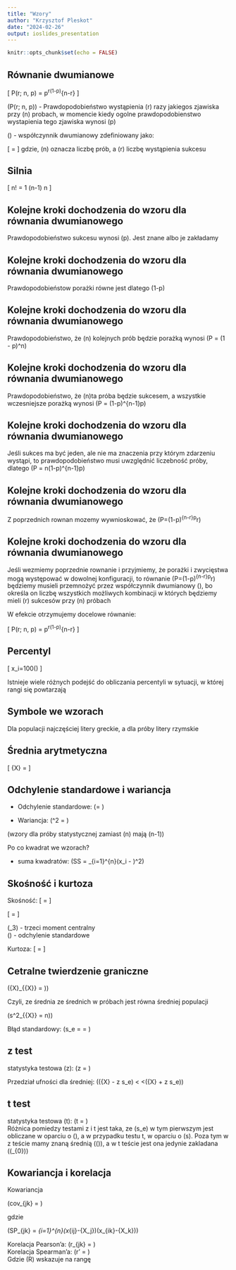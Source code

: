 ```yaml
---
title: "Wzory"
author: "Krzysztof Pleskot"
date: "2024-02-26"
output: ioslides_presentation
---
```


```r
knitr::opts_chunk$set(echo = FALSE)
```


## Równanie dwumianowe

\[
P(r; n, p) = \binom{n}{r}p^r(1-p)^{n-r}
\]

\(P(r; n, p)\) - Prawdopodobieństwo wystąpienia \(r\) razy jakiegos zjawiska przy \(n\) probach, w momencie kiedy ogolne prawdopodobienstwo wystapienia tego zjawiska wynosi \(p\)

\(\binom{n}{r}\) - współczynnik dwumianowy zdefiniowany jako:

\[
\binom{n}{r} = \frac{n!}{r!(n-r)!}
\]
gdzie, \(n\) oznacza liczbę prób, a \(r\) liczbę wystąpienia sukcesu

## Silnia

\[
n! = 1 \cdot 2 \cdot 3 \cdot \ldots \cdot (n-1) \cdot n
\]

## Kolejne kroki dochodzenia do wzoru dla równania dwumianowego

Prawdopodobieństwo sukcesu wynosi \(p\). Jest znane albo je zakładamy

## Kolejne kroki dochodzenia do wzoru dla równania dwumianowego

Prawdopodobieństow porażki równe jest dlatego \(1-p\)

## Kolejne kroki dochodzenia do wzoru dla równania dwumianowego

Prawdopodobieństwo, że \(n\) kolejnych prób będzie porażką wynosi \(P = (1 - p)^n\)

## Kolejne kroki dochodzenia do wzoru dla równania dwumianowego

Prawdopodobieństwo, że \(n\)ta próba będzie sukcesem, a wszystkie wczesniejsze porażką wynosi \(P = (1-p)^{n-1}p\)

## Kolejne kroki dochodzenia do wzoru dla równania dwumianowego

Jeśli sukces ma być jeden, ale nie ma znaczenia przy którym zdarzeniu wystąpi, to prawdopodobieństwo musi uwzględnić liczebność próby, dlatego  \(P = n(1-p)^{n-1}p\)

## Kolejne kroki dochodzenia do wzoru dla równania dwumianowego

Z poprzednich rownan mozemy wywnioskować, że \(P=(1-p)^{n-r}p^r\)

## Kolejne kroki dochodzenia do wzoru dla równania dwumianowego

Jeśli wezmiemy poprzednie rownanie i przyjmiemy, że porażki i zwycięstwa mogą występować w dowolnej konfiguracji, to równanie \(P=(1-p)^{n-r}p^r\) będziemy musieli przemnożyć przez współczynnik dwumianowy \(\binom{n}{r}\), bo określa on liczbę wszystkich możliwych kombinacji w których będziemy mieli \(r\) sukcesów przy \(n\) próbach 

W efekcie otrzymujemy docelowe równanie:

\[
P(r; n, p) = \binom{n}{r}p^r(1-p)^{n-r}
\]

## Percentyl

\[
\text{percentile of } x_i=100(\frac{\text{rank of } x_i}{n})
\]

Istnieje wiele różnych podejść do obliczania percentyli w sytuacji, w której rangi się powtarzają

## Symbole we wzorach

Dla populacji najczęściej litery greckie, a dla próby litery rzymskie

## Średnia arytmetyczna

\[
\bar{X} = \frac{\sum_{i=1}^{n} x_i}{n}
\]

## Odchylenie standardowe i wariancja

- Odchylenie standardowe: \(\sigma = \sqrt{\frac{\sum_{i=1}^{n}(x_i - \mu)^2}{n}}\)

- Wariancja: \(\sigma^2 = \frac{\sum_{i=1}^{n}(x_i - \mu)^2}{n}\)

(wzory dla próby statystycznej zamiast \(n\) mają \(n-1\))

Po co kwadrat we wzorach?

- suma kwadratów: \(SS = \sum_{i=1}^{n}(x_i - \mu)^2\) 

## Skośność i kurtoza

Skośność: \[ \gamma = \frac{\mu_3}{\sigma^3} \]

\[ \gamma = \frac{\frac{\sum_{i=1}^{n}(x_i - \bar{x})^3}{n}}{\left(\frac{\sum_{i=1}^{n}(x_i - \bar{x})^2}{n}\right)^{3/2}} \]

\(\mu_3\) - trzeci moment centralny  
\(\sigma\) - odchylenie standardowe

Kurtoza: \[ \kappa = \frac{\mu_4}{\sigma^4} \]

## Cetralne twierdzenie graniczne

\(\bar{X}_{\bar{X}} = \mu)\)

Czyli, ze średnia ze średnich w próbach jest równa średniej populacji

\(s^2_{\bar{X}} = \frac{\sigma^2}n)\)

Błąd standardowy: \(s_e = \sqrt{\frac{\sigma^2}n} = \sigma\sqrt{\frac{1}n}\)

## z test

statystyka testowa \(z\): \(z = \frac{\bar{X} - \mu}{s_e}\)

Przedział ufności dla średniej: \((\bar{X} - z \cdot s_e) < \mu <(\bar{X} + z \cdot s_e)\)

## t test

statystyka testowa \(t\): \(t = \frac{\bar{X} - \mu_{0}}{s_e}\)  
Różnica pomiedzy testami z i t jest taka, ze \(s_e\) w tym pierwszym jest obliczane w oparciu o \(\sigma\), a w przypadku testu t, w oparciu o \(s\). Poza tym w z teście mamy znaną średnią (\(\mu\)), a w t teście jest ona jedynie zakladana (\(\mu_{0}\))

## Kowariancja i korelacja

Kowariancja

\(cov_{jk} = \frac{SP_{jk}}{n -1}\)  

gdzie  

\(SP_{jk} = \sum_{i=1}^{n}(x_{ij}-\bar{X_j})(x_{ik}-\bar{X_k})\)

Korelacja Pearson'a: \(r_{jk} = \frac{cov_{jk}}{s_{j}s_{k}}\)   
Korelacja Spearman'a: \(r' = \frac{6\sum_{i=1}^{n}[R(x_i) - R(y_i)]^2}{n(n^2-1)}\)  
Gdzie \(R\) wskazuje na rangę

